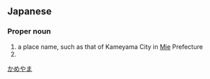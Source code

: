 ==Japanese==
{{ja-kanjitab|かめ|やま|yomi=k}}

===Proper noun===
{{ja-pos|kyu=龜山|かめやま|proper}}

# a place name, such as that of Kameyama City in [[Mie]] Prefecture
# {{surname|lang=ja|sort=かめやま}}

[[Category:ja:Cities|かめやま]]